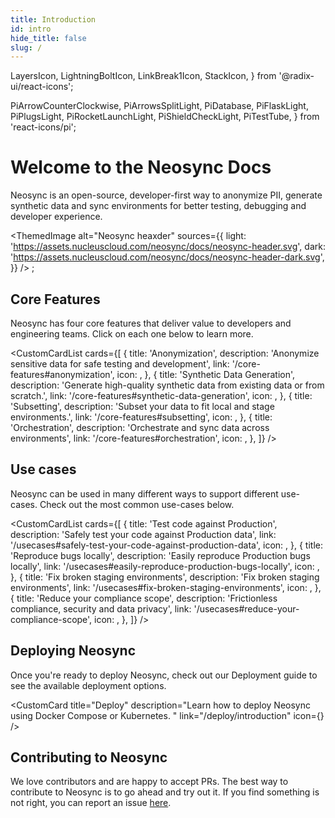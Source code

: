 ```yaml
---
title: Introduction
id: intro
hide_title: false
slug: /
---
```



  LayersIcon,
  LightningBoltIcon,
  LinkBreak1Icon,
  StackIcon,
} from '@radix-ui/react-icons';





  PiArrowCounterClockwise,
  PiArrowsSplitLight,
  PiDatabase,
  PiFlaskLight,
  PiPlugsLight,
  PiRocketLaunchLight,
  PiShieldCheckLight,
  PiTestTube,
} from 'react-icons/pi';

# Welcome to the Neosync Docs

Neosync is an open-source, developer-first way to anonymize PII, generate synthetic data and sync environments for better
testing, debugging and developer experience.

<ThemedImage
  alt="Neosync heaxder"
  sources={{
    light: 'https://assets.nucleuscloud.com/neosync/docs/neosync-header.svg',
    dark: 'https://assets.nucleuscloud.com/neosync/docs/neosync-header-dark.svg',
  }}
/>
;

## Core Features

Neosync has four core features that deliver value to developers and engineering teams. Click on each one below to learn more.

<CustomCardList
  cards={[
    {
      title: 'Anonymization',
      description: 'Anonymize sensitive data for safe testing and development',
      link: '/core-features#anonymization',
      icon: <LinkBreak1Icon />,
    },
    {
      title: 'Synthetic Data Generation',
      description:
        'Generate high-quality synthetic data from existing data or from scratch.',
      link: '/core-features#synthetic-data-generation',
      icon: <PiFlaskLight />,
    },
    {
      title: 'Subsetting',
      description: 'Subset your data to fit local and stage environments.',
      link: '/core-features#subsetting',
      icon: <BsFunnel />,
    },
    {
      title: 'Orchestration',
      description: 'Orchestrate and sync data across environments',
      link: '/core-features#orchestration',
      icon: <PiArrowsSplitLight />,
    },
  ]}
/>

## Use cases

Neosync can be used in many different ways to support different use-cases. Check out the most common use-cases below.

<CustomCardList
  cards={[
    {
      title: 'Test code against Production',
      description: 'Safely test your code against Production data',
      link: '/usecases#safely-test-your-code-against-production-data',
      icon: <PiTestTube />,
    },
    {
      title: 'Reproduce bugs locally',
      description: 'Easily reproduce Production bugs locally',
      link: '/usecases#easily-reproduce-production-bugs-locally',
      icon: <PiArrowCounterClockwise />,
    },
    {
      title: 'Fix broken staging environments',
      description: 'Fix broken staging environments',
      link: '/usecases#fix-broken-staging-environments',
      icon: <PiDatabase />,
    },
    {
      title: 'Reduce your compliance scope',
      description: 'Frictionless compliance, security and data privacy',
      link: '/usecases#reduce-your-compliance-scope',
      icon: <PiShieldCheckLight />,
    },
  ]}
/>

## Deploying Neosync

Once you're ready to deploy Neosync, check out our Deployment guide to see the available deployment options.

<CustomCard
  title="Deploy"
  description="Learn how to deploy Neosync using Docker Compose or Kubernetes. "
  link="/deploy/introduction"
  icon={<PiRocketLaunchLight />}
/>

## Contributing to Neosync

We love contributors and are happy to accept PRs. The best way to contribute to Neosync is to go ahead and try out it. If you find something is not right, you can report an issue [here](https://github.com/nucleuscloud/neosync/issues/new?assignees=&labels=bug&template=bug_report.md).
